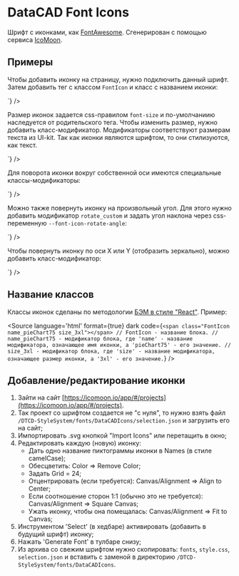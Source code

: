 
# DataCAD Font Icons

Шрифт с иконками, как [FontAwesome](https://fontawesome.com/). Сгенерирован с помощью сервиса [IcoMoon](https://icomoon.io/).

## Примеры

Чтобы добавить иконку на страницу, нужно подключить данный шрифт. Затем добавить тег с классом `FontIcon` и класс с названием иконки:

<Canvas>
  <span className="FontIcon name_checkAll"></span>
  <span className="FontIcon name_flagFill"></span>
</Canvas>
<Source
language='html'
format={true}
dark
code={`
<span class="FontIcon name_checkAll"></span>
<span class="FontIcon name_flagFill"></span>
`}
/>

Размер иконок задается css-правилом `font-size` и по-умолчаниию наследуется от родительского тега. Чтобы изменить размер, нужно добавить класс-модификатор. Модификаторы соответствуют размерам текста из UI-kit. Так как иконки являются шрифтом, то они стилизуются, как текст.

<Canvas>
  <span className="FontIcon name_flagFill"></span>
  <span className="FontIcon name_flagFill size_2xs"></span>
  <span className="FontIcon name_flagFill size_xs"></span>
  <span className="FontIcon name_flagFill size_sm"></span>
  <span className="FontIcon name_flagFill size_md"></span>
  <span className="FontIcon name_flagFill size_lg"></span>
  <span className="FontIcon name_flagFill size_xl"></span>
  <span className="FontIcon name_flagFill size_2xl"></span>
  <span className="FontIcon name_flagFill size_3xl"></span>
</Canvas>
<Source
language='html'
format={true}
dark
code={`
<span class="FontIcon name_flagFill"></span>
<span class="FontIcon name_flagFill size_2xs"></span>
<span class="FontIcon name_flagFill size_xs"></span>
<span class="FontIcon name_flagFill size_sm"></span>
<span class="FontIcon name_flagFill size_md"></span>
<span class="FontIcon name_flagFill size_lg"></span>
<span class="FontIcon name_flagFill size_xl"></span>
<span class="FontIcon name_flagFill size_2xl"></span>
<span class="FontIcon name_flagFill size_3xl"></span>
`}
/>

Для поворота иконки вокруг собственной оси имеются специальные классы-модификаторы:

<Canvas>
  <div style={{fontSize: '80px'}}>
    <span className="FontIcon name_circleDown"></span>
    <span className="FontIcon name_circleDown rotate_45"></span>
    <span className="FontIcon name_circleDown rotate_90"></span>
    <span className="FontIcon name_circleDown rotate_135"></span>
    <span className="FontIcon name_circleDown rotate_180"></span>
    <span className="FontIcon name_circleDown rotate_225"></span>
    <span className="FontIcon name_circleDown rotate_270"></span>
    <span className="FontIcon name_circleDown rotate_315"></span>
  </div>
</Canvas>
<Source
language='html'
format={true}
dark
code={`
<span class="FontIcon name_circleDown"></span>
<span class="FontIcon name_circleDown rotate_45"></span>
<span class="FontIcon name_circleDown rotate_90"></span>
<span class="FontIcon name_circleDown rotate_135"></span>
<span class="FontIcon name_circleDown rotate_180"></span>
<span class="FontIcon name_circleDown rotate_225"></span>
<span class="FontIcon name_circleDown rotate_270"></span>
<span class="FontIcon name_circleDown rotate_315"></span>
`}
/>

Можно также повернуть иконку на произвольный угол. Для этого нужно добавить модификатор `rotate_custom` и задать угол наклона через css-переменную `--font-icon-rotate-angle`:

<Canvas>
  <div style={{fontSize: '80px'}}>
    <span className="FontIcon name_circleDown rotate_custom" style={{'--font-icon-rotate-angle': '30deg'}}></span>
  </div>
</Canvas>
<Source
language='html'
format={true}
dark
code={`
<span class="FontIcon name_circleDown rotate_custom" style="--font-icon-rotate-angle: 30deg;"></span>
`}
/>

Чтобы повернуть иконку по оси X или Y (отобразить зеркально), можно добавить класс-модификатор:

<Canvas>
  <div style={{fontSize: '80px'}}>
    <span className="FontIcon name_pieChart75"></span>
    <span className="FontIcon name_pieChart75 flip_horizontal"></span>
    <span className="FontIcon name_pieChart75 flip_vertical"></span>
    <span className="FontIcon name_pieChart75 flip_both"></span>
  </div>
</Canvas>
<Source
language='html'
format={true}
dark
code={`
<span class="FontIcon name_pieChart75"></span>
<span class="FontIcon name_pieChart75 flip_horizontal"></span>
<span class="FontIcon name_pieChart75 flip_vertical"></span>
<span class="FontIcon name_pieChart75 flip_both"></span>
`}
/>

## Название классов

Классы иконок сделаны по методологии [БЭМ в стиле "React"](https://ru.bem.info/methodology/naming-convention/#%D1%81%D1%82%D0%B8%D0%BB%D1%8C-react). Пример:

<Source
language='html'
format={true}
dark
code={`
<span class="FontIcon name_pieChart75 size_3xl"></span>
// FontIcon - название блока.
// name_pieChart75 - модификатор блока, где 'name' - название модификатора, означающее имя иконки, а 'pieChart75' - его значение.
// size_3xl - модификатор блока, где 'size' - название модификатора, означающее размер иконки, а '3xl' - его значение.
`}
/>

## Добавление/редактирование иконки

1. Зайти на сайт [https://icomoon.io/app/#/projects](https://icomoon.io/app/#/projects).
2. Так проект со шрифтом создается не "с нуля", то нужно взять файл `/DTCD-StyleSystem/fonts/DataCADIcons/selection.json` и загрузить его на сайт;
3. Импортировать .svg кнопкой "Import Icons" или перетащить в окно;
4. Редактировать каждую (новую) иконку:
    * Дать одно название пиктограммы иконки в Names (в стиле camelCase);
    * Обесцветить: Color => Remove Color;
    * Задать Grid = 24;
    * Отцентрировать (если требуется): Canvas/Alignment => Align to Center;
    * Если соотношение сторон 1:1 (обычно это не требуется): Canvas/Alignment => Square Canvas;
    * Ужать иконку, чтобы она помещалась: Canvas/Alignment => Fit to Canvas;
5. Инструментом 'Select' (в хедбаре) активировать (добавить в будущий шрифт) иконку;
6. Нажать 'Generate Font' в тулбаре снизу;
7. Из архива со свежим шрифтом нужно скопировать: `fonts`, `style.css`, `selection.json` и вставить с заменой в директорию `/DTCD-StyleSystem/fonts/DataCADIcons`.
